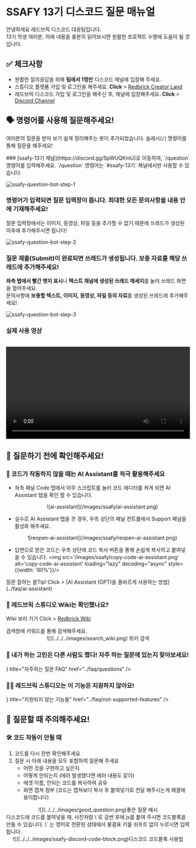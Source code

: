 
# SSAFY 13기 디스코드 질문 매뉴얼

안녕하세요 레드브릭 디스코드 대응팀입니다.  
13기 학생 여러분, 아래 내용을 충분히 읽어보시면 원활한 프로젝트 수행에 도움이 될 것입니다.

## ✅ 체크사항

- 원활한 질의응답을 위해 **팀에서 1명만** 디스코드 채널에 입장해 주세요.
- 스튜디오 플랫폼 가입 및 로그인을 해주세요. **Click** > [Redbrick Creator Land](https://creator.redbrick.land/)
- 레드브릭 디스코드 가입 및 로그인을 해주신 후, 채널에 입장해주세요. **Click** > [Discord Channel](https://discord.com/invite/2YyB7sNg)

## 🗣️ 명령어를 사용해 질문해주세요!

여러분의 질문을 받아 보기 쉽게 정리해주는 봇이 추가되었습니다. 슬래시(`/`) 명령어를 통해 질문을 해주세요!

<Steps>
  ### [ssafy-13기 채널](https://discord.gg/5pWUQKmU)로 이동하여, `/question` 명령어를 입력해주세요.
  <Callout type="warning">
    `/question` 명령어는 `#ssafy-13기` 채널에서만 사용할 수 있습니다.
  </Callout>

  ![ssafy-question-bot-step-1](/images/ssafy/ssafy-question-bot-step-1.png)

  ### 명령어가 입력되면 질문 입력창이 뜹니다. 최대한 모든 문의사항을 내용 안에 기재해주세요!
  <Callout type="info">
    질문 입력창에서는 이미지, 동영상, 파일 등을 추가할 수 없기 때문에 쓰레드가 생성된 이후에 추가해주시면 됩니다!
  </Callout>
  
  ![ssafy-question-bot-step-2](/images/ssafy/ssafy-question-bot-step-2.png)

  ### 질문 제출(Submit)이 완료되면 쓰레드가 생성됩니다. 보충 자료를 해당 쓰레드에 추가해주세요!
  
  **좌측 탭에서 빨간 뱃지 표시**나 **텍스트 채널에 생성된 쓰레드 메세지**를 눌러 쓰레드 화면을 열어주세요.  
  문의사항에 **보충할 텍스트, 이미지, 동영상, 파일 등의 자료**를 생성된 쓰레드에 추가해주세요!

  ![ssafy-question-bot-step-3](/images/ssafy/ssafy-question-bot-step-3.png)

  ### 실제 사용 영상
  <br/>
  <video controls width="100%">
    <source src="/images/ssafy/ssafy-question-bot.mp4" type="video/mp4" />
    당신의 브라우저는 비디오 태그를 지원하지 않습니다.
  </video>

</Steps>

## 📌 질문하기 전에 확인해주세요!

<Steps>

### 🤖 코드가 작동하지 않을 때는 AI Assistant를 적극 활용해주세요

- 좌측 패널 Code 탭에서 아무 스크립트를 눌러 코드 에디터를 켜게 되면 AI Assistant 탭을 확인 할 수 있습니다.
    <center>![ai-assistant](/images/ssafy/ai-assistant.png)</center>

- 실수로 AI Assistant 탭을 끈 경우, 우측 상단의 패널 컨트롤에서 Support 패널을 활성화 해주세요.
  <center>![reopen-ai-assistant](/images/ssafy/reopen-ai-assistant.png)</center>

- 답변으로 받은 코드는 우측 상단에 코드 복사 버튼을 통해 손쉽게 복사하고 붙여넣을 수 있습니다.
  <img src='/images/ssafy/copy-code-ai-assistant.png' alt='copy-code-ai-assistant' loading="lazy" decoding="async" style={{width: '80%'}}/>
  
<Callout type="info">
  질문 잘하는 꿀Tip! Click > [AI Assistant (GPT)을 올바르게 사용하는 방법](../faq/ai-assistant)
  <br/>
  <YouTube youTubeId="j6z4vIZskpg" />
</Callout>


### 📖 레드브릭 스튜디오 Wiki는 확인했나요?

Wiki 보러 가기 Click > [Redbrick Wiki](../)

<Callout type="info">
  검색창에 키워드를 통해 검색해주세요.
  <br/>
  <center>![](../../../images/search_wiki.png) 위키 검색</center>
</Callout>

### 👋 내가 하는 고민은 다른 사람도 했다! 자주 하는 질문에 있는지 찾아보세요!

<Cards>
  <Cards.Card
    icon={
      <svg
        xmlns="http://www.w3.org/2000/svg"
        fill="none"
        viewBox="0 0 24 24"
        strokeWidth="1.5"
        stroke="currentColor"
      >
        <path
          stroke-linecap="round"
          stroke-linejoin="round"
          d="M12 9v3.75m-9.303 3.376c-.866 1.5.217 3.374 1.948 3.374h14.71c1.73 0 2.813-1.874 1.948-3.374L13.949 3.378c-.866-1.5-3.032-1.5-3.898 0L2.697 16.126zM12 15.75h.007v.008H12v-.008z"
        />
      </svg>
    }
    title="자주하는 질문 FAQ"
    href="../faq/questions"
  />
</Cards>

### 🙅‍♂️ 레드브릭 스튜디오는 이 기능은 지원하지 않아요!

<Cards>
  <Cards.Card
    icon={
      <svg
        xmlns="http://www.w3.org/2000/svg"
        fill="none"
        viewBox="0 0 24 24"
        strokeWidth="1.5"
        stroke="currentColor"
      >
        <path
          stroke-linecap="round"
          stroke-linejoin="round"
          d="M4.5 12a7.5 7.5 0 0015 0m-15 0a7.5 7.5 0 1115 0m-15 0H3m16.5 0H21m-1.5 0H12m-8.457 3.077l1.41-.513m14.095-5.13l1.41-.513M5.106 17.785l1.15-.964m11.49-9.642l1.149-.964M7.501 19.795l.75-1.3m7.5-12.99l.75-1.3m-6.063 16.658l.26-1.477m2.605-14.772l.26-1.477m0 17.726l-.26-1.477M10.698 4.614l-.26-1.477M16.5 19.794l-.75-1.299M7.5 4.205L12 12m6.894 5.785l-1.149-.964M6.256 7.178l-1.15-.964m15.352 8.864l-1.41-.513M4.954 9.435l-1.41-.514M12.002 12l-3.75 6.495"
        />
      </svg>
    }
    title="지원되지 않는 기능들"
    href="../faq/not-supported-features"
  />
</Cards>

</Steps>

## 📌 질문할 때 주의해주세요!

### 🛠️ 코드 작동이 안될 때

1. 코드를 다시 한번 확인해주세요
2. 질문 시 아래 내용을 모두 포함하여 질문해 주세요
   - 어떤 것을 구현하고 싶은지
   - 어떻게 안되는지 (에러 발생했다면 에러 내용도 같이)
   - 에셋 이름, 안되는 코드를 복사하여 공유
   - 화면 캡쳐 첨부 (코드는 캡쳐보다 복사 후 붙여넣기로 전달 해주시는게 해결에 용이합니다)

<center>![](../../../images/good_question.png)좋은 질문 예시</center>

<Callout type="info">
  디스코드에 코드를 붙여넣을 때, 사진처럼 \`로 감싼 후에 js를 붙여 주시면
  코드블록을 만들 수 있습니다. \` 는 영어로 전환된 상태에서 물결표 키를 쉬프트
  없이 누르시면 입력됩니다.
  <br />
  <center>
    ![](../../../images/ssafy-discord-code-block.png)디스코드 코드블록 사용법
  </center>
</Callout>